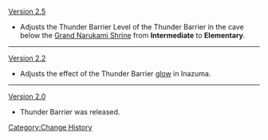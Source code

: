 [[Version 2.5]]
* Adjusts the Thunder Barrier Level of the Thunder Barrier in the cave below the [[Grand Narukami Shrine]] from '''Intermediate''' to '''Elementary'''.
----
[[Version 2.2]]
* Adjusts the effect of the Thunder Barrier [[glow]] in Inazuma.
----
[[Version 2.0]]
* Thunder Barrier was released.
<noinclude>[[Category:Change History]]</noinclude>